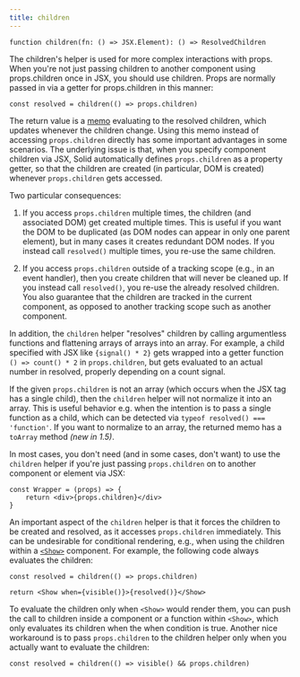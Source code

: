 ---
title: children
---

```tsx
function children(fn: () => JSX.Element): () => ResolvedChildren

```

The children's helper is used for more complex interactions with props. 
When you're not just passing children to another component using props.children once in JSX, you should use children. 
Props are normally passed in via a getter for props.children in this manner:

```tsx
const resolved = children(() => props.children)
```

The return value is a [memo](/reference/basic-reactivity/create-memo) evaluating to the resolved children, which updates whenever the children change. 
Using this memo instead of accessing `props.children` directly has some important advantages in some scenarios. 
The underlying issue is that, when you specify component children via JSX, Solid automatically defines `props.children` as a property getter, so that the children are created (in particular, DOM is created) whenever `props.children` gets accessed. 

Two particular consequences:

1. If you access `props.children` multiple times, the children (and associated DOM) get created multiple times. 
This is useful if you want the DOM to be duplicated (as DOM nodes can appear in only one parent element), but in many cases it creates redundant DOM nodes. 
If you instead call `resolved()` multiple times, you re-use the same children.

2. If you access `props.children` outside of a tracking scope (e.g., in an event handler), then you create children that will never be cleaned up. 
If you instead call `resolved()`, you re-use the already resolved children. 
You also guarantee that the children are tracked in the current component, as opposed to another tracking scope such as another component.

In addition, the `children` helper "resolves" children by calling argumentless functions and flattening arrays of arrays into an array. 
For example, a child specified with JSX like `{signal() * 2}` gets wrapped into a getter function `() => count() * 2` in `props.children`, but gets evaluated to an actual number in resolved, properly depending on a count signal.

If the given `props.children` is not an array (which occurs when the JSX tag has a single child), then the `children` helper will not normalize it into an array. 
This is useful behavior e.g. when the intention is to pass a single function as a child, which can be detected via `typeof resolved() === 'function'`. 
If you want to normalize to an array, the returned memo has a `toArray` method _(new in 1.5)_.

In most cases, you don't need (and in some cases, don't want) to use the `children` helper if you're just passing `props.children` on to another component or element via JSX:

```tsx
const Wrapper = (props) => {
	return <div>{props.children}</div>
}
```

An important aspect of the `children` helper is that it forces the children to be created and resolved, as it accesses `props.children` immediately. 
This can be undesirable for conditional rendering, e.g., when using the children within a [`<Show>`](/reference/components/show) component. 
For example, the following code always evaluates the children:

```tsx
const resolved = children(() => props.children)

return <Show when={visible()}>{resolved()}</Show>
```

To evaluate the children only when `<Show>` would render them, you can push the call to children inside a component or a function within `<Show>`, which only evaluates its children when the when condition is true. 
Another nice workaround is to pass `props.children` to the children helper only when you actually want to evaluate the children:

```tsx
const resolved = children(() => visible() && props.children)
```
